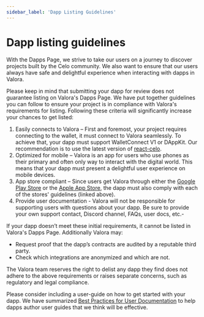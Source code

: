 ```yaml
---
sidebar_label: 'Dapp Listing Guidelines'
---
```


# Dapp listing guidelines

With the Dapps Page, we strive to take our users on a journey to
discover projects built by the Celo community. We also want to ensure
that our users always have safe and delightful experience when
interacting with dapps in Valora.

Please keep in mind that submitting your dapp for review does not
guarantee listing on Valora's Dapps Page. We have put together
guidelines you can follow to ensure your project is in compliance with
Valora's requirements for listing. Following these criteria will
significantly increase your chances to get listed:

1. Easily connects to Valora – First and foremost, your project
   requires connecting to the wallet, it must connect to Valora
   seamlessly. To achieve that, your dapp must support WalletConnect V1
   or DAppKit. Our recommendation is to use the  latest version of
   [react-celo](https://github.com/celo-org/react-celo). 
2. Optimized for mobile – Valora is an app for users who use phones as
   their primary and often only way to interact with the digital
   world. This means that your dapp must present a delightful user
   experience on mobile devices. 
3. App store compliant – Since users get Valora through either the
   [Google Play
   Store](https://play.google.com/about/developer-content-policy/) or
   the [Apple App
   Store](https://developer.apple.com/app-store/review/guidelines/),
   the dapp must also comply with each of the stores' guidelines
   (linked above).
4. Provide user documentation - Valora will not be responsible for
   supporting users with questions about your dapp. Be sure to provide
   your own support contact, Discord channel, FAQs, user docs, etc.-  

If your dapp doesn’t meet these initial requirements, it cannot be
listed in Valora's Dapps Page. Additionally Valora may:

* Request proof that the dapp’s contracts are audited by a reputable
  third party. 
* Check which integrations are anonymized and which are not.

The Valora team reserves the right to delist any dapp they find does
not adhere to the above requirements or raises separate concerns, such
as regulatory and legal compliance.

Please consider including a user-guide on how to get started with your
dapp. We have summarized [Best Practices for User
Documentation](user-documentation-best-practices) to help dapps author
user guides that we think will be effective.
